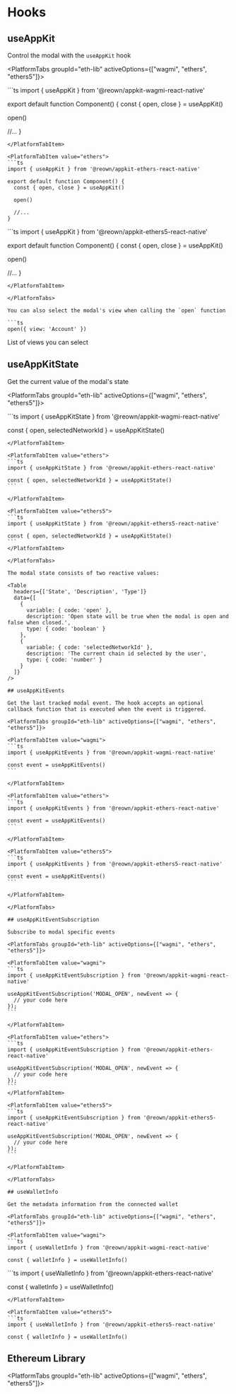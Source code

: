 

# Hooks

## useAppKit

Control the modal with the `useAppKit` hook

<PlatformTabs groupId="eth-lib" activeOptions={["wagmi", "ethers", "ethers5"]}>

<PlatformTabItem value="wagmi">
```ts
import { useAppKit } from '@reown/appkit-wagmi-react-native'

export default function Component() {
  const { open, close } = useAppKit()

  open()

  //...
}
```
</PlatformTabItem>

<PlatformTabItem value="ethers">
```ts
import { useAppKit } from '@reown/appkit-ethers-react-native'

export default function Component() {
  const { open, close } = useAppKit()

  open()

  //...
}
```

</PlatformTabItem>

<PlatformTabItem value="ethers5">
```ts
import { useAppKit } from '@reown/appkit-ethers5-react-native'

export default function Component() {
  const { open, close } = useAppKit()

  open()

  //...
}
```
</PlatformTabItem>

</PlatformTabs>

You can also select the modal's view when calling the `open` function

```ts
open({ view: 'Account' })
```

List of views you can select

<Table
  headers={['Variable', 'Description']}
  data={[
    {
      variable: { code: 'Connect' },
      description: 'Principal view of the modal - default view when disconnected'
    },
    {
      variable: { code: 'Account' },
      description: 'User profile - default view when connected'
    },
    {
      variable: { code: 'Networks' },
      description:
        'List of available networks - you can select and target a specific network before connecting'
    },
    {
      variable: { code: 'WhatIsANetwork' },
      description: '"What is a network" onboarding view'
    },
    {
      variable: { code: 'WhatIsAWallet' },
      description: '"What is a wallet" onboarding view'
    }
  ]}
/>

## useAppKitState

Get the current value of the modal's state

<PlatformTabs groupId="eth-lib" activeOptions={["wagmi", "ethers", "ethers5"]}>

<PlatformTabItem value="wagmi">
```ts
import { useAppKitState } from '@reown/appkit-wagmi-react-native'

const { open, selectedNetworkId } = useAppKitState()
````
</PlatformTabItem>

<PlatformTabItem value="ethers">
```ts
import { useAppKitState } from '@reown/appkit-ethers-react-native'

const { open, selectedNetworkId } = useAppKitState()
```

</PlatformTabItem>

<PlatformTabItem value="ethers5">
```ts
import { useAppKitState } from '@reown/appkit-ethers5-react-native'

const { open, selectedNetworkId } = useAppKitState()
```
</PlatformTabItem>

</PlatformTabs>

The modal state consists of two reactive values:

<Table
  headers={['State', 'Description', 'Type']}
  data={[
    {
      variable: { code: 'open' },
      description: 'Open state will be true when the modal is open and false when closed.',
      type: { code: 'boolean' }
    },
    {
      variable: { code: 'selectedNetworkId' },
      description: 'The current chain id selected by the user',
      type: { code: 'number' }
    }
  ]}
/>

## useAppKitEvents

Get the last tracked modal event. The hook accepts an optional callback function that is executed when the event is triggered.

<PlatformTabs groupId="eth-lib" activeOptions={["wagmi", "ethers", "ethers5"]}>

<PlatformTabItem value="wagmi">
```ts
import { useAppKitEvents } from '@reown/appkit-wagmi-react-native'

const event = useAppKitEvents()
```

</PlatformTabItem>

<PlatformTabItem value="ethers">
```ts
import { useAppKitEvents } from '@reown/appkit-ethers-react-native'

const event = useAppKitEvents()
```

</PlatformTabItem>

<PlatformTabItem value="ethers5">
```ts
import { useAppKitEvents } from '@reown/appkit-ethers5-react-native'

const event = useAppKitEvents()
```

</PlatformTabItem>

</PlatformTabs>

## useAppKitEventSubscription

Subscribe to modal specific events

<PlatformTabs groupId="eth-lib" activeOptions={["wagmi", "ethers", "ethers5"]}>

<PlatformTabItem value="wagmi">
```ts
import { useAppKitEventSubscription } from '@reown/appkit-wagmi-react-native'

useAppKitEventSubscription('MODAL_OPEN', newEvent => {
  // your code here
});
```

</PlatformTabItem>

<PlatformTabItem value="ethers">
```ts
import { useAppKitEventSubscription } from '@reown/appkit-ethers-react-native'

useAppKitEventSubscription('MODAL_OPEN', newEvent => {
  // your code here
});
```
</PlatformTabItem>

<PlatformTabItem value="ethers5">
```ts
import { useAppKitEventSubscription } from '@reown/appkit-ethers5-react-native'

useAppKitEventSubscription('MODAL_OPEN', newEvent => {
  // your code here
});
```

</PlatformTabItem>

</PlatformTabs>

## useWalletInfo

Get the metadata information from the connected wallet

<PlatformTabs groupId="eth-lib" activeOptions={["wagmi", "ethers", "ethers5"]}>

<PlatformTabItem value="wagmi">
```ts
import { useWalletInfo } from '@reown/appkit-wagmi-react-native'

const { walletInfo } = useWalletInfo()
````

</PlatformTabItem>

<PlatformTabItem value="ethers">
```ts
import { useWalletInfo } from '@reown/appkit-ethers-react-native'

const { walletInfo } = useWalletInfo()
````
</PlatformTabItem>

<PlatformTabItem value="ethers5">
```ts
import { useWalletInfo } from '@reown/appkit-ethers5-react-native'

const { walletInfo } = useWalletInfo()
````

</PlatformTabItem>

</PlatformTabs>

## Ethereum Library

<PlatformTabs groupId="eth-lib" activeOptions={["wagmi", "ethers", "ethers5"]}>

<PlatformTabItem value="wagmi">
  <WagmiHooks />
</PlatformTabItem>

<PlatformTabItem value="ethers">
  <EthersHooks />
</PlatformTabItem>

<PlatformTabItem value="ethers5">
  <Ethers5Hooks />
</PlatformTabItem>

</PlatformTabs>
